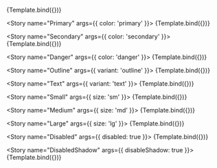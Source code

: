 


<!--👇 The title prop determines where your story goes in the story list -->
<Meta title="Button" component={ButtonComponent} />


<!--👇 We create a “template” of how args map to rendering -->



<!-- 👇 The args you need here will depend on your component -->
<Story
  name="Default"
  args={{}}>
  {Template.bind({})}
</Story>


<Story
  name="Primary"
  args={{
    color: 'primary'
  }}>
  {Template.bind({})}
</Story>


<Story
  name="Secondary"
  args={{
    color: 'secondary'
  }}>
  {Template.bind({})}
</Story>



<Story
  name="Danger"
  args={{
    color: 'danger'
  }}>
  {Template.bind({})}
</Story>



<Story
  name="Outline"
  args={{
    variant: 'outline'
  }}>
  {Template.bind({})}
</Story>


<Story
  name="Text"
  args={{
    variant: 'text'
  }}>
  {Template.bind({})}
</Story>


<Story
  name="Small"
  args={{
    size: 'sm'
  }}>
  {Template.bind({})}
</Story>



<Story
  name="Medium"
  args={{
    size: 'md'
  }}>
  {Template.bind({})}
</Story>



<Story
  name="Large"
  args={{
    size: 'lg'
  }}>
  {Template.bind({})}
</Story>




<Story
  name="Disabled"
  args={{
    disabled: true
  }}>
  {Template.bind({})}
</Story>



<Story
  name="DisabledShadow"
  args={{
    disableShadow: true
  }}>
  {Template.bind({})}
</Story>

